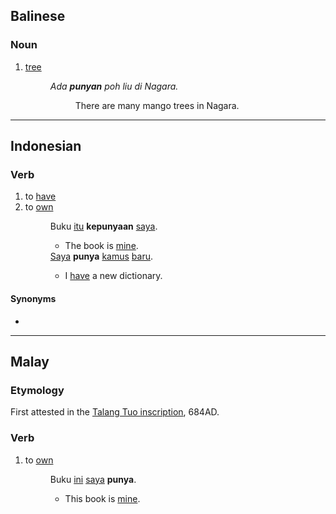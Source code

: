 ==Balinese==

===Noun===
{{ban-noun}}

# [[tree]]
#: ''Ada '''punyan''' poh liu di Nagara.''
#:: There are many mango trees in Nagara.

----

==Indonesian==

===Verb===
{{id-verb}}

# to [[have]]
# to [[own]]
#: Buku [[itu]] '''kepunyaan''' [[saya]].
#:* The book is [[mine]].
#: [[saya|Saya]] '''punya''' [[kamus]] [[baru]].
#:* I [[have]] a new dictionary.

====Synonyms====
* {{l|id|milik}}

----

==Malay==

===Etymology===
First attested in the [https://en.wikipedia.org/wiki/Talang_Tuo_inscription Talang Tuo inscription], 684AD.

===Verb===
{{head|ms|verb}}

# to [[own]]
#: Buku [[ini]] [[saya]] '''punya'''.
#:* This book is [[mine]].